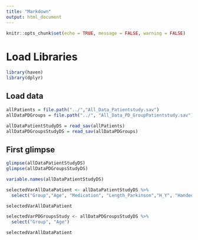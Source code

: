 ```yaml
---
title: "Markdown"
output: html_document
---
```


```r
knitr::opts_chunk$set(echo = TRUE, message = FALSE, warning = FALSE)
```

# Load Libraries
```r
library(haven)
library(dplyr)
```
 


## Load data
```r


allPatients = file.path("../","All_Data_Patientstudy.sav")
allDataPDGroups = file.path("../", "All_Data_PD_GroupPatientstudy.sav")

allDataPatientStudyDS = read_sav(allPatients)
allDataPDGroupsStudyDS = read_sav(allDataPDGroups)

```


## First glimpse
```r
glimpse(allDataPatientStudyDS)
glimpse(allDataPDGroupsStudyDS)
```
```r
variable.names(allDataPatientStudyDS)
```

```r
selectedVarAllDataPatient <- allDataPatientStudyDS %>%
  select("Group","Age", "Medication", "Length_Parkinson","H_Y", "Handedness",)

selectedVarAllDataPatient
```


```r
selectedVarPDGroupsStudy <- allDataPDGroupsStudyDS %>%
  select("Group", "Age")

selectedVarAllDataPatient
```

